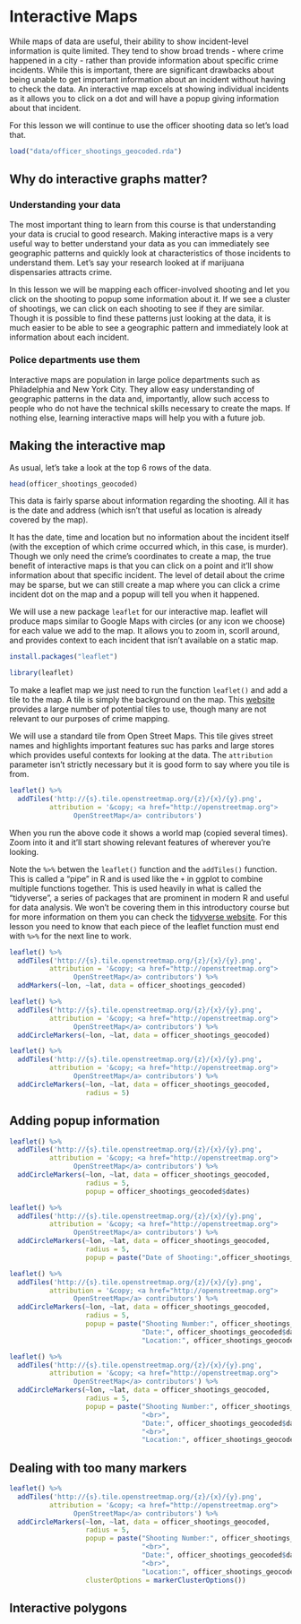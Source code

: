 # Interactive Maps

While maps of data are useful, their ability to show incident-level information is quite limited. They tend to show broad trends - where crime happened in a city - rather than provide information about specific crime incidents. While this is important, there are significant drawbacks about being unable to get important information about an incident without having to check the data. An interactive map excels at showing individual incidents as it allows you to click on a dot and will have a popup giving information about that incident.

For this lesson we will continue to use the officer shooting data so let's load that.

```r
load("data/officer_shootings_geocoded.rda")
```


## Why do interactive graphs matter?

### Understanding your data

The most important thing to learn from this course is that understanding your data is crucial to good research. Making interactive maps is a very useful way to better understand your data as you can immediately see geographic patterns and quickly look at characteristics of those incidents to understand them. Let's say your research looked at if marijuana dispensaries attracts crime. 

In this lesson we will be mapping each officer-involved shooting and let you click on the shooting to popup some information about it. If we see a cluster of shootings, we can click on each shooting to see if they are similar. Though it is possible to find these patterns just looking at the data, it is much easier to be able to see a geographic pattern and immediately look at information about each incident.

### Police departments use them

Interactive maps are population in large police departments such as Philadelphia and New York City. They allow easy understanding of geographic patterns in the data and, importantly, allow such access to people who do not have the technical skills necessary to create the maps. If nothing else, learning interactive maps will help you with a future job. 



## Making the interactive map 

As usual, let's take a look at the top 6 rows of the data.

```r
head(officer_shootings_geocoded)
```

This data is fairly sparse about information regarding the shooting. All it has is the date and address (which isn't that useful as location is already covered by the map). 

It has the date, time and location but  no information about the incident itself (with the exception of which crime occurred which, in this case, is murder). Though we only need the crime's coordinates to create a map, the true benefit of interactive maps is that you can click on a point and it'll show information about that specific incident. The level of detail about the crime may be sparse, but we can still create a map where you can click a crime incident dot on the map and a popup will tell you when it happened.


We will use a new package `leaflet` for our interactive map. leaflet will produce maps similar to Google Maps with circles (or any icon we choose) for each value we add to the map. It allows you to zoom in, scorll around, and provides context to each incident that isn't available on a static map. 

```r
install.packages("leaflet")
```

```r
library(leaflet)
```

To make a leaflet map we just need to run the function `leaflet()` and add a tile to the map. A tile is simply the background on the map. This [website](https://leaflet-extras.github.io/leaflet-providers/preview/) provides a large number of potential tiles to use, though many are not relevant to our purposes of crime mapping. 

We will use a standard tile from Open Street Maps. This tile gives street names and highlights important features suc has parks and large stores which provides useful contexts for looking at the data. The `attribution` parameter isn't strictly necessary but it is good form to say where you tile is from.  

```r
leaflet() %>% 
  addTiles('http://{s}.tile.openstreetmap.org/{z}/{x}/{y}.png', 
          attribution = '&copy; <a href="http://openstreetmap.org">
                OpenStreetMap</a> contributors')
```

When you run the above code it shows a world map (copied several times). Zoom into it and it'll start showing relevant features of wherever you're looking.

Note the `%>%` betwen the `leaflet()` function and the `addTiles()` function. This is called a "pipe" in R and is used like the `+` in ggplot to combine multiple functions together. This is used heavily in what is called the "tidyverse", a series of packages that are prominent in modern R and useful for data analysis. We won't be covering them in this introductory course but for more information on them you can check the  [tidyverse website](https://www.tidyverse.org/). For this lesson you need to know that each piece of the leaflet function must end with `%>%` for the next line to work. 

```r
leaflet() %>% 
  addTiles('http://{s}.tile.openstreetmap.org/{z}/{x}/{y}.png', 
          attribution = '&copy; <a href="http://openstreetmap.org">
                OpenStreetMap</a> contributors') %>%
  addMarkers(~lon, ~lat, data = officer_shootings_geocoded)
```


```r
leaflet() %>% 
  addTiles('http://{s}.tile.openstreetmap.org/{z}/{x}/{y}.png', 
          attribution = '&copy; <a href="http://openstreetmap.org">
                OpenStreetMap</a> contributors') %>%
  addCircleMarkers(~lon, ~lat, data = officer_shootings_geocoded)
```

```r
leaflet() %>% 
  addTiles('http://{s}.tile.openstreetmap.org/{z}/{x}/{y}.png', 
          attribution = '&copy; <a href="http://openstreetmap.org">
                OpenStreetMap</a> contributors') %>%
  addCircleMarkers(~lon, ~lat, data = officer_shootings_geocoded,
                   radius = 5)
```

## Adding popup information

```r
leaflet() %>% 
  addTiles('http://{s}.tile.openstreetmap.org/{z}/{x}/{y}.png', 
          attribution = '&copy; <a href="http://openstreetmap.org">
                OpenStreetMap</a> contributors') %>%
  addCircleMarkers(~lon, ~lat, data = officer_shootings_geocoded,
                   radius = 5,
                   popup = officer_shootings_geocoded$dates)
```

```r
leaflet() %>% 
  addTiles('http://{s}.tile.openstreetmap.org/{z}/{x}/{y}.png', 
          attribution = '&copy; <a href="http://openstreetmap.org">
                OpenStreetMap</a> contributors') %>%
  addCircleMarkers(~lon, ~lat, data = officer_shootings_geocoded,
                   radius = 5,
                   popup = paste("Date of Shooting:",officer_shootings_geocoded$dates))
```

```r
leaflet() %>% 
  addTiles('http://{s}.tile.openstreetmap.org/{z}/{x}/{y}.png', 
          attribution = '&copy; <a href="http://openstreetmap.org">
                OpenStreetMap</a> contributors') %>%
  addCircleMarkers(~lon, ~lat, data = officer_shootings_geocoded,
                   radius = 5,
                   popup = paste("Shooting Number:", officer_shootings_geocoded$shooting_number,
                                 "Date:", officer_shootings_geocoded$dates,
                                 "Location:", officer_shootings_geocoded$location))
```

```r
leaflet() %>% 
  addTiles('http://{s}.tile.openstreetmap.org/{z}/{x}/{y}.png', 
          attribution = '&copy; <a href="http://openstreetmap.org">
                OpenStreetMap</a> contributors') %>%
  addCircleMarkers(~lon, ~lat, data = officer_shootings_geocoded,
                   radius = 5,
                   popup = paste("Shooting Number:", officer_shootings_geocoded$shooting_number,
                                 "<br>",
                                 "Date:", officer_shootings_geocoded$dates,
                                 "<br>",
                                 "Location:", officer_shootings_geocoded$location))
```

## Dealing with too many markers


```r
leaflet() %>% 
  addTiles('http://{s}.tile.openstreetmap.org/{z}/{x}/{y}.png', 
          attribution = '&copy; <a href="http://openstreetmap.org">
                OpenStreetMap</a> contributors') %>%
  addCircleMarkers(~lon, ~lat, data = officer_shootings_geocoded,
                   radius = 5,
                   popup = paste("Shooting Number:", officer_shootings_geocoded$shooting_number,
                                 "<br>",
                                 "Date:", officer_shootings_geocoded$dates,
                                 "<br>",
                                 "Location:", officer_shootings_geocoded$location),
                   clusterOptions = markerClusterOptions())
```


## Interactive polygons